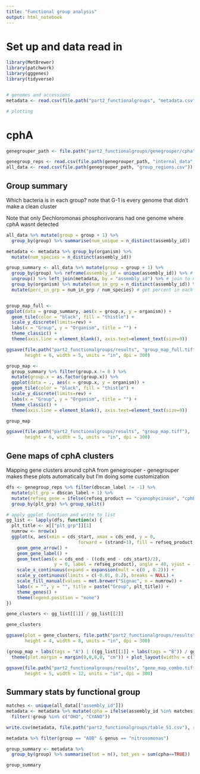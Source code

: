 ```yaml
---
title: "Functional group analysis"
output: html_notebook
---
```


# Set up and data read in

```r
library(MetBrewer)
library(patchwork)
library(gggenes)
library(tidyverse)


# genomes and accessions
metadata <- read.csv(file.path("part2_functionalgroups", "metadata.csv"), header = TRUE)

# plotting

```

# cphA 


```r

genegrouper_path <- file.path("part2_functionalgroups/genegrouper/cpha")

genegroup_reps <- read.csv(file.path(genegrouper_path, "internal_data", "rtable_region_representatives.csv"), header = TRUE)
all_data <- read.csv(file.path(genegrouper_path, "group_regions.csv"))

```

## Group summary
Which bacteria is in each group? note that G-1 is every genome that didn't make a clean cluster

Note that only Dechloromonas phosphorivorans had one genome where cphA wasnt detected
```r

all_data %>% mutate(group = group + 1) %>%
  group_by(group) %>% summarise(num_unique = n_distinct(assembly_id))

metadata <- metadata %>% group_by(organism) %>% 
  mutate(num_species = n_distinct(assembly_id))

group_summary <- all_data %>% mutate(group = group + 1) %>%
  group_by(group) %>% reframe(assembly_id = unique(assembly_id)) %>% # get unique assembly ids by group
  ungroup() %>% left_join(metadata, by = "assembly_id") %>% # join to metadata 
  group_by(organism) %>% mutate(num_in_grp = n_distinct(assembly_id)) %>% # count number of species in each group
  mutate(perc_in_grp = num_in_grp / num_species) # get percent in each group


group_map_full <- 
ggplot(data = group_summary, aes(x = group.x, y = organism)) +
  geom_tile(color = "black", fill = "thistle") + 
  scale_y_discrete(limits=rev) +
  labs(x = "Group", y = "Organism", title = "") + 
  theme_classic() +
  theme(axis.line = element_blank(), axis.text=element_text(size=9))

ggsave(file.path("part2_functionalgroups/results", "group_map_full.tiff"), 
       height = 6, width = 5, units = "in", dpi = 300)

group_map <- 
  group_summary %>% filter(group.x != 0 ) %>%
  mutate(group.x = as.factor(group.x)) %>%
  ggplot(data = ., aes(x = group.x, y = organism)) +
  geom_tile(color = "black", fill = "thistle") + 
  scale_y_discrete(limits=rev) +
  labs(x = "Group", y = "Organism", title = "") + 
  theme_classic() +
  theme(axis.line = element_blank(), axis.text=element_text(size=9))

group_map

ggsave(file.path("part2_functionalgroups/results", "group_map.tiff"), 
       height = 6, width = 5, units = "in", dpi = 300)


```




## Gene maps of cphA clusters
Mapping gene clusters around cphA from genegrouper - genegrouper makes these plots automatically but I'm doing some customization 

```r

dfs <- genegroup_reps %>% filter(dbscan_label != -1) %>% 
  mutate(plt_grp = dbscan_label + 1) %>%
  mutate(refseq_gene = ifelse(refseq_product == "cyanophycinase", "cphB", refseq_gene)) %>%
  group_by(plt_grp) %>% group_split()

# apply ggplot function and write to list
gg_list <- lapply(dfs, function(x) {
  plt_title <- x[["plt_grp"]][1]
  numrow <- nrow(x) 
  ggplot(x, aes(xmin = cds_start, xmax = cds_end, y = 0, 
                           forward = (strand+1), fill = refseq_product, label = refseq_gene)) +
    geom_gene_arrow() + 
    geom_gene_label() +
    geom_text(aes(x = cds_end - ((cds_end - cds_start)/2), 
                  y = 0, label = refseq_product), angle = 40, vjust = -1.5, hjust = 0, size = 3) + 
    scale_x_continuous(expand = expansion(mult = c(0 , 0.2))) + 
    scale_y_continuous(limits = c(-0.01, 0.2), breaks = NULL) + 
    scale_fill_manual(values = met.brewer("Signac", n = numrow)) + 
    labs(x = "", y = "", title = paste("Group", plt_title)) + 
    theme_genes() +
    theme(legend.position = "none")
})

gene_clusters <- gg_list[[1]] / gg_list[[2]]

gene_clusters

ggsave(plot = gene_clusters, file.path("part2_functionalgroups/results", "gene_map_bygroup.tiff"),
       height = 4, width = 8, units = "in", dpi = 300)


```

```r

(group_map + labs(tags = "A") | ((gg_list[[1]] + labs(tags = "B")) / gg_list[[2]])) + 
  theme(plot.margin = margin(0,0,0,0, "cm")) + plot_layout(widths = c(1, 20)) 

ggsave(file.path("part2_functionalgroups/results", "gene_map_combo.tiff"),
       height = 5, width = 12, units = "in", dpi = 300)

```





## Summary stats by functional group
```r

matches <- unique(all_data[["assembly_id"]])
metadata <- metadata %>% mutate(cpha = ifelse(assembly_id %in% matches, TRUE, FALSE)) %>% 
  filter(!group %in% c("OHO", "CYANO"))

write.csv(metadata, file.path("part2_functionalgroups/table_S1.csv"), row.names = FALSE)


```



```r

metadata %>% filter(group == "AOB" & genus == "nitrosomonas")


```


```r

group_summary <- metadata %>% 
  group_by(group) %>% summarise(tot = n(), tot_yes = sum(cpha==TRUE))

group_summary
```



